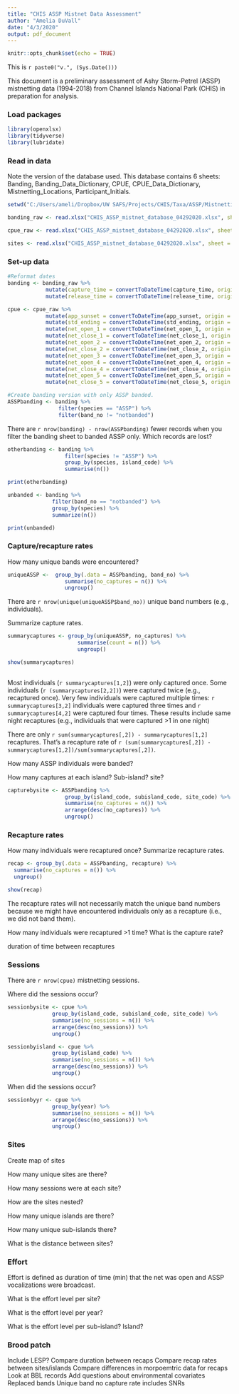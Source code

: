 ```yaml
---
title: "CHIS ASSP Mistnet Data Assessment"
author: "Amelia DuVall"
date: "4/3/2020"
output: pdf_document
---
```


```r
knitr::opts_chunk$set(echo = TRUE)
```

This is `r paste0("v.", (Sys.Date()))`

This document is a preliminary assessment of Ashy Storm-Petrel (ASSP) mistnetting data (1994-2018) from Channel Islands National Park (CHIS) in preparation for analysis.

### Load packages
```r
library(openxlsx)
library(tidyverse)
library(lubridate)
```

### Read in data
Note the version of the database used. This database contains 6 sheets: Banding, Banding_Data_Dictionary, CPUE, CPUE_Data_Dictionary, Mistnetting_Locations, Participant_Initials. 
```r
setwd("C:/Users/ameli/Dropbox/UW SAFS/Projects/CHIS/Taxa/ASSP/Mistnetting")

banding_raw <- read.xlsx("CHIS_ASSP_mistnet_database_04292020.xlsx", sheet = "Banding", startRow = 1, colNames = TRUE, rowNames = FALSE, detectDates = TRUE, na.strings = c("NA", "ND"), skipEmptyRows = FALSE)

cpue_raw <- read.xlsx("CHIS_ASSP_mistnet_database_04292020.xlsx", sheet = "CPUE", startRow = 1, colNames = TRUE, rowNames = FALSE, detectDates = FALSE, na.strings = c("NA", "ND"), skipEmptyRows = FALSE)

sites <- read.xlsx("CHIS_ASSP_mistnet_database_04292020.xlsx", sheet = "Mistnetting_Locations", startRow = 1, colNames = TRUE, rowNames = FALSE, detectDates = FALSE, na.strings = c("NA", "ND"), skipEmptyRows = FALSE)
```

### Set-up data
```r
#Reformat dates
banding <- banding_raw %>%
            mutate(capture_time = convertToDateTime(capture_time, origin = "1900-01-01")) %>%
            mutate(release_time = convertToDateTime(release_time, origin = "1900-01-01"))

cpue <- cpue_raw %>%
            mutate(app_sunset = convertToDateTime(app_sunset, origin = "1900-01-01")) %>%
            mutate(std_ending = convertToDateTime(std_ending, origin = "1900-01-01")) %>%
            mutate(net_open_1 = convertToDateTime(net_open_1, origin = "1900-01-01")) %>%
            mutate(net_close_1 = convertToDateTime(net_close_1, origin = "1900-01-01")) %>%
            mutate(net_open_2 = convertToDateTime(net_open_2, origin = "1900-01-01")) %>%
            mutate(net_close_2 = convertToDateTime(net_close_2, origin = "1900-01-01")) %>%
            mutate(net_open_3 = convertToDateTime(net_open_3, origin = "1900-01-01")) %>%
            mutate(net_open_4 = convertToDateTime(net_open_4, origin = "1900-01-01")) %>%
            mutate(net_close_4 = convertToDateTime(net_close_4, origin = "1900-01-01")) %>%
            mutate(net_open_5 = convertToDateTime(net_open_5, origin = "1900-01-01")) %>%
            mutate(net_close_5 = convertToDateTime(net_close_5, origin = "1900-01-01"))

#Create banding version with only ASSP banded.
ASSPbanding <- banding %>%
                filter(species == "ASSP") %>%
                filter(band_no != "notbanded")

```
There are `r nrow(banding) - nrow(ASSPbanding)` fewer records when you filter the banding sheet to banded ASSP only. Which records are lost?
```r
otherbanding <- banding %>%
                  filter(species != "ASSP") %>%
                  group_by(species, island_code) %>%
                  summarise(n())

print(otherbanding)

unbanded <- banding %>%
              filter(band_no == "notbanded") %>%
              group_by(species) %>%
              summarize(n())

print(unbanded)

```


### Capture/recapture rates

How many unique bands were encountered?

```r
uniqueASSP <-  group_by(.data = ASSPbanding, band_no) %>% 
                  summarise(no_captures = n()) %>% 
                  ungroup()

```
There are `r nrow(unique(uniqueASSP$band_no))` unique band numbers (e.g., individuals). 

Summarize capture rates.

```r
summarycaptures <- group_by(uniqueASSP, no_captures) %>%
                      summarise(count = n()) %>%
                      ungroup()

show(summarycaptures)
  
```
Most individuals (`r summarycaptures[1,2]`) were only captured once. Some individuals (`r (summarycaptures[2,2])`) were captured twice (e.g., recaptured once). Very few individuals were captured multiple times: `r summarycaptures[3,2]` individuals were captured three times and `r summarycaptures[4,2]` were captured four times. These results include same night recaptures (e.g., individuals that were captured >1 in one night)

There are only `r sum(summarycaptures[,2]) - summarycaptures[1,2]` recaptures. That's a recapture rate of `r (sum(summarycaptures[,2]) - summarycaptures[1,2])/sum(summarycaptures[,2])`.

How many ASSP individuals were banded?

How many captures at each island? Sub-island? site?
```r
capturebysite <- ASSPbanding %>%
                  group_by(island_code, subisland_code, site_code) %>% 
                  summarise(no_captures = n()) %>% 
                  arrange(desc(no_captures)) %>%
                  ungroup()


```

### Recapture rates

How many individuals were recaptured once?
Summarize recapture rates.
```r
recap <- group_by(.data = ASSPbanding, recapture) %>%
  summarise(no_captures = n()) %>%
  ungroup()

show(recap)
```

The recapture rates will not necessarily match the unique band numbers because we might have encountered individuals only as a recapture (i.e., we did not band them). 

How many individuals were recaptured >1 time? What is the capture rate?

duration of time between recaptures

### Sessions
There are `r nrow(cpue)` mistnetting sessions.

Where did the sessions occur?

```r
sessionbysite <- cpue %>%
              group_by(island_code, subisland_code, site_code) %>%
              summarise(no_sessions = n()) %>%
              arrange(desc(no_sessions)) %>%
              ungroup()

sessionbyisland <- cpue %>%
              group_by(island_code) %>%
              summarise(no_sessions = n()) %>%
              arrange(desc(no_sessions)) %>%
              ungroup()

```

When did the sessions occur?
```r
sessionbyyr <- cpue %>%
              group_by(year) %>%
              summarise(no_sessions = n()) %>%
              arrange(desc(no_sessions)) %>%
              ungroup()
```


### Sites

Create map of sites

How many unique sites are there?

How many sessions were at each site?

How are the sites nested?

How many unique islands are there?

How many unique sub-islands there?

What is the distance between sites?


### Effort

Effort is defined as duration of time (min) that the net was open and ASSP vocalizations were broadcast.

What is the effort level per site?

What is the effort level per year?

What is the effort level per sub-island? Island?

### Brood patch

Include LESP?
Compare duration between recaps
Compare recap rates between sites/islands
Compare differences in morpoemtric data for recaps
Look at BBL records
Add questions about environmental covariates
Replaced bands
Unique band no capture rate includes SNRs

